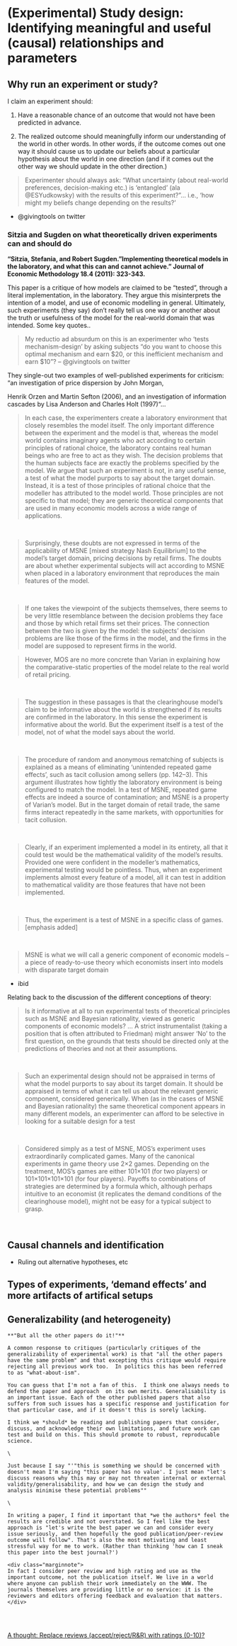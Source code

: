 # (Experimental) Study design: Identifying meaningful and useful (causal) relationships and parameters  {#why_experiment_design}

## Why run an experiment or study?

I claim an experiment should:

1. Have a reasonable chance of an outcome that would not have been predicted in advance. 

2. The realized outcome should meaningfully inform  our understanding of the world in other words. In other words, if the outcome comes out one way it should cause us to update our beliefs about a particular hypothesis about the world in one direction (and if it comes out the other way we should update in the other direction.)

> Experimenter should always ask: "What uncertainty (about real-world  preferences, decision-making etc.) is 'entangled' (ala @ESYudkowsky) with the results of this experiment?"... i.e., 'how might my beliefs change depending on the results?' 

- @givingtools on twitter


### Sitzia and Sugden on what theoretically driven experiments can and should do

**"Sitzia, Stefania, and Robert Sugden. "Implementing theoretical models in the laboratory, and what this can and cannot achieve." Journal of Economic Methodology 18.4 (2011): 323-343.**

This paper is a critique of how models are claimed to be "tested", through a literal implementation, in the laboratory. They argue this misinterprets the intention of a model, and use of economic modelling in general. Ultimately, such experiments (they say) don't really tell us one way or another about the truth or usefulness of the model for the real-world domain that was intended. Some key quotes..

> My reductio ad absurdum on this is an experimenter who 'tests mechanism-design' by asking subjects "do you want to choose this optimal mechanism and earn $20, or this inefficient mechanism and earn $10"? -- @givingtools on twitter

They single-out  two examples of well-published experiments  for criticism: "an investigation of price dispersion by John Morgan,

Henrik Orzen and Martin Sefton (2006), and an investigation of information cascades by Lisa Anderson and Charles Holt (1997)"...

> In each case, the experimenters create a laboratory environment that closely resembles the model itself. The only important difference between the experiment and the model is that, whereas the model world contains imaginary agents who act according to certain principles of rational choice, the laboratory contains real human beings who are free to act as they wish. The decision problems that the human subjects face are exactly the problems specified by the model. We argue that such an experiment is not, in any useful sense, a test of what the model purports to say about the target domain. Instead, it is a test of those principles of rational choice that the modeller has attributed to the model world. Those principles are not specific to that model; they are generic theoretical components that are used in many economic models across a wide range of applications.

\

> Surprisingly, these doubts are not expressed in terms of the applicability of MSNE [mixed strategy Nash Equilibrium] to the model’s target domain, pricing decisions by retail firms. The doubts are about whether experimental subjects will act according to MSNE when placed in a laboratory environment that reproduces the main features of the model.

\

> If one takes the viewpoint of the subjects themselves, there seems to be very little resemblance between the decision problems they face and those by which retail firms set their prices. The connection between the two is given by the model: the subjects’ decision problems are like those of the firms in the model, and the firms in the model are supposed to represent firms in the world.

> However, MOS are no more concrete than Varian in explaining how the comparative-static properties of the model relate to the real world of retail pricing.

\

> The suggestion in these passages is that the clearinghouse model’s claim to be informative about the world is strengthened if its results are confirmed in the laboratory. In this sense the experiment is informative about the world. But the experiment itself is a test of the model, not of what the model says about the world.

\

> The procedure of random and anonymous rematching of subjects is explained as a means of eliminating ‘unintended repeated game effects’, such as tacit collusion among sellers (pp. 142–3). This argument illustrates how tightly the laboratory environment is being configured to match the model. In a test of MSNE, repeated game effects are indeed a source of contamination; and MSNE is a property of Varian’s model. But in the target domain of retail trade, the same firms interact repeatedly in the same markets, with opportunities for tacit collusion.

\

> Clearly, if an experiment implemented a model in its entirety, all that it could test would be the mathematical validity of the model’s results. Provided one were confident in the modeller’s mathematics, experimental testing would be pointless. Thus, when an experiment implements almost every feature of a model, all it can test in addition to mathematical validity are those features that have not been implemented.

\

> Thus, the experiment is a test of MSNE in a specific class of games. [emphasis added]

\

> MSNE is what we will call a generic component of economic models – a piece of ready-to-use theory which economists insert into models with disparate target domain

- ibid

Relating back to the discussion of the different conceptions of theory:

> Is it informative at all to run experimental tests of theoretical principles such as MSNE and Bayesian rationality, viewed as generic components of economic models? ... A strict instrumentalist (taking a position that is often attributed to Friedman) might answer ‘No’ to the first question, on the grounds that tests should be directed only at the predictions of theories and not at their assumptions.

\

> Such an experimental design should not be appraised in terms of what the model purports to say about its target domain. It should be appraised in terms of what it can tell us about the relevant generic component, considered generically. When (as in the cases of MSNE and Bayesian rationality) the same theoretical component appears in many different models, an experimenter can afford to be selective in looking for a suitable design for a test


\

> Considered simply as a test of MSNE, MOS’s experiment uses extraordinarily complicated games. Many of the canonical experiments in game theory use 2×2 games. Depending on the treatment, MOS’s games are either 101×101 (for two players) or 101×101×101×101 (for four players). Payoffs to combinations of strategies are determined by a formula which, although perhaps intuitive to an economist (it replicates the demand conditions of the clearinghouse model), might not be easy for a typical subject to grasp.

\

## Causal channels and identification

- Ruling out alternative hypotheses, etc

## Types of experiments, 'demand effects' and more artifacts of artifical setups

## Generalizability (and heterogeneity)


```block2

**"But all the other papers do it!"**

A common response to critiques (particularly critiques of the  generalizability of experimental work) is that "all the other papers have the same problem" and that excepting this critique would require rejecting all previous work too.  In politics this has been referred to as "what-about-ism".

You can guess that I'm not a fan of this.  I think one always needs to defend the paper and approach  on its own merits. Generalisability is an important issue. Each of the other published papers that also suffers from such issues has a specific response and justification for that particular case, and if it doesn't this is sorely lacking.

I think we *should* be reading and publishing papers that consider, discuss, and acknowledge their own limitations, and future work can test and build on this. This should promote to robust, reproducable science. 

\

Just because I say "'"this is something we should be concerned with doesn't mean I'm saying "this paper has no value'. I just mean "let's discuss reasons why this may or may not threaten internal or external validity/generalisability, and how we can design the study and analysis minimise these potential problems""

\

In writing a paper, I find it important that *we the authors* feel the results are credible and not overstated. So I feel like the best approach is "let's write the best paper we can and consider every issue seriously, and then hopefully the good publication/peer-review outcome will follow". That's also the most motivating and least stressful way for me to work. (Rather than thinking 'how can I sneak this paper into the best journal?') 

<div class="marginnote">
In fact I consider peer review and high rating and use as the important outcome, not the publication itself. We live in a world where anyone can publish their work immediately on the WWW. The journals themselves are providing little or no service: it is the reviewers and editors offering feedback and evaluation that matters.
</div>
  
```  


\

[A thought: Replace reviews (accept/reject/R&R) with ratings (0-10)?](https://twitter.com/GivingTools/status/1258704179306147841?s=20)
